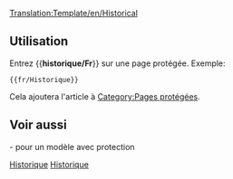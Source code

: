 <noinclude>[[Translation:Template/en/Historical]]</noinclude><noinclude></noinclude>{{fr/Fenêtre de message| type  = protection
| texte = <strong>Note</strong><br>Cet article n'a qu'un but historique, et est donc protégé contre toute modification nouvelle.
}}<includeonly>{{{1|[[Category:en/Protected pages]]}}}</includeonly><noinclude>

==Utilisation==
Entrez <nowiki>{{</nowiki>'''historique/Fr'''<nowiki>}}</nowiki> sur une page protégée. Exemple:
<pre>{{fr/Historique}}</pre>
Cela ajoutera l'article à [[:Category:en/Protected pages|Category:Pages protégées]].
==Voir aussi==
{{en/S|Contenu historique/Fr}}- pour un modèle avec protection
[[Category:fr/Modèles|Historique]][[Category:fr/Infobox|Historique]]</noinclude>